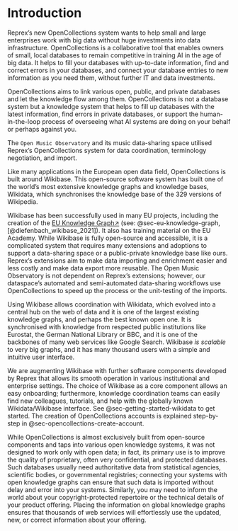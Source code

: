 # Introduction {.unnumbered}

Reprex's new OpenCollections system wants to help small and large enterprises work with big data without huge investments into data infrastructure. OpenCollections is a collaborative tool that enables owners of small, local databases to remain competitive in training AI in the age of big data. It helps to fill your databases with up-to-date information, find and correct errors in your databases, and connect your database entries to new information as you need them, without further IT and data investments.

OpenCollections aims to link various open, public, and private databases and let the knowledge flow among them. OpenCollections is not a database system but a knowledge system that helps to fill up databases with the latest information, find errors in private databases, or support the human-in-the-loop process of overseeing what AI systems are doing on your behalf or perhaps against you.

The `Open Music Observatory` and its music data-sharing space utilised Reprex's OpenCollections system for data coordination, terminology negotiation, and import.

Like many applications in the European open data field, OpenCollections is built around Wikibase. This open-source software system has built one of the world's most extensive knowledge graphs and knowledge bases, Wikidata, which synchronises the knowledge base of the 329 versions of Wikipedia.

Wikibase has been successfully used in many EU projects, including the creation of the [EU Knowledge Graph↗](https://linkedopendata.eu/wiki/The_EU_Knowledge_Graph) (see: @sec-eu-knowledge-graph, [@diefenbach_wikibase_2021]). It also has training material on the EU Academy. While Wikibase is fully open-source and accessible, it is a complicated system that requires many extensions and adoptions to support a data-sharing space or a public-private knowledge base like ours. Reprex's extensions aim to make data importing and enrichment easier and less costly and make data export more reusable. The Open Music Observatory is not dependent on Reprex's extensions; however, our dataspace's automated and semi-automated data-sharing workflows use OpenCollections to speed up the process or the unit-testing of the imports.

Using Wikibase allows coordination with Wikidata, which evolved into a central hub on the web of data and it is one of the largest existing knowledge graphs, and perhaps the best known open one. It is synchronised with knowledge from respected public institutions like Eurostat, the German National Library or BBC, and it is one of the backbones of many web services like Google Search. Wikibase *is scalable* to very big graphs, and it has many thousand users with a simple and intuitive user interface.

We are augmenting Wikibase with further software components developed by Reprex that allows its smooth operation in various institutional and enterprise settings. The choice of Wikibase as a core component allows an easy onboarding; furthermore, knowledge coordination teams can easily find new colleagues, tutorials, and help with the globally known Wikidata/Wikibase interface. See @sec-getting-started-wikidata to get started. The creation of OpenCollections accounts is explained step-by-step in @sec-opencollections-create-account.

While OpenCollections is almost exclusively built from open-source components and taps into various open knowledge systems, it was not designed to work only with open data; in fact, its primary use is to improve the quality of proprietary, often very confidential, and protected databases. Such databases usually need authoritative data from statistical agencies, scientific bodies, or governmental registries; connecting your systems with open knowledge graphs can ensure that such data is imported without delay and error into your systems. Similarly, you may need to inform the world about your copyright-protected repertoire or the technical details of your product offering. Placing the information on global knowledge graphs ensures that thousands of web services will effortlessly use the updated, new, or correct information about your offering.

